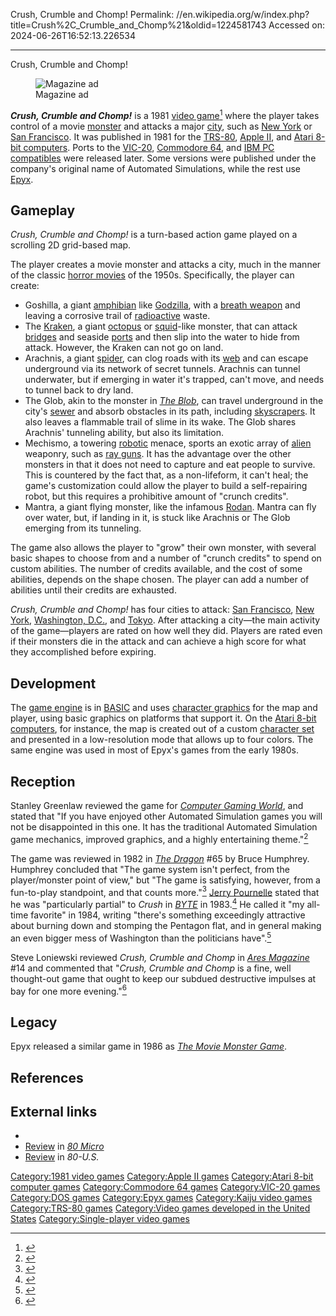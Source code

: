 Crush, Crumble and Chomp!
Permalink: //en.wikipedia.org/w/index.php?title=Crush%2C_Crumble_and_Chomp%21&oldid=1224581743
Accessed on: 2024-06-26T16:52:13.226534



------
Crush, Crumble and Chomp!
{{Infobox video game
|title = Crush, Crumble and Chomp!
|image = Crush, Crumble and Chomp!.jpg
|developer = [[Epyx]]
|publisher = Epyx
|designer = [[Jon Freeman (game designer)|Jon Freeman]]<br/>Jim Connelley
|released = {{vgrelease|NA|1981|EU|1983}}
|genre = [[Strategy video game|Strategy]]
|modes = [[Single-player video game|Single-player]]
|platforms = [[Apple II]], [[Atari 8-bit]], [[Commodore 64]], [[MS-DOS]], [[TRS-80]], [[VIC-20]]
}}

[[Image:Crush crumble chomp advert.jpg|thumb|Magazine ad]]

'''''Crush, Crumble and Chomp!''''' is a 1981 [[video game]]<ref>{{moby game|id=/crush-crumble-and-chomp|name=''Crush, Crumble and Chomp!''}}</ref> where the player takes control of a movie [[monster]] and attacks a major [[city]], such as [[New York City|New York]] or [[San Francisco]]. It was published in 1981 for the [[TRS-80]], [[Apple II]], and [[Atari 8-bit computers]]. Ports to the [[VIC-20]], [[Commodore 64]], and [[IBM PC compatible]]s were released later. Some versions were published under the company's original name of Automated Simulations, while the rest use [[Epyx]].

==Gameplay==
{{Unreferenced section|date=July 2020}}

''Crush, Crumble and Chomp!'' is a turn-based action game played on a scrolling 2D grid-based map.

The player creates a movie monster and attacks a city, much in the manner of the classic [[horror movie]]s of the 1950s. Specifically, the player can create:
* Goshilla, a giant [[amphibian]] like [[Godzilla]], with a [[breath weapon]] and leaving a corrosive trail of [[radioactivity|radioactive]] waste. 
* The [[Kraken]], a giant [[octopus]] or [[squid]]-like monster, that can attack [[bridge]]s and seaside [[port]]s and then slip into the water to hide from attack. However, the Kraken can not go on land.
* Arachnis, a giant [[spider]], can clog roads with its [[spider web|web]] and can escape underground via its network of secret tunnels. Arachnis can tunnel underwater, but if emerging in water it's trapped, can't move, and needs to tunnel back to dry land.
* The Glob, akin to the monster in ''[[The Blob]]'', can travel underground in the city's [[sanitary sewer|sewer]] and absorb obstacles in its path, including [[skyscraper]]s. It also leaves a flammable trail of slime in its wake. The Glob shares Arachnis' tunneling ability, but also its limitation.
* Mechismo, a towering [[robot]]ic menace, sports an exotic array of [[Extraterrestrials in fiction|alien]] weaponry, such as [[ray gun]]s.  It has the advantage over the other monsters in that it does not need to capture and eat people to survive. This is countered by the fact that, as a non-lifeform, it can't heal; the game's customization could allow the player to build a self-repairing robot, but this requires a prohibitive amount of "crunch credits".
* Mantra, a giant flying monster, like the infamous [[Rodan]]. Mantra can fly over water, but, if landing in it, is stuck like Arachnis or The Glob emerging from its tunneling.

The game also allows the player to "grow" their own monster, with several basic shapes to choose from and a number of "crunch credits" to spend on custom abilities. The number of credits available, and the cost of some abilities, depends on the shape chosen. The player can add a number of abilities until their credits are exhausted.

''Crush, Crumble and Chomp!'' has four cities to attack: [[San Francisco]], [[New York City|New York]], [[Washington, D.C.]], and [[Tokyo]]. After attacking a city—the main activity of the game—players are rated on how well they did. Players are rated even if their monsters die in the attack and can achieve a high score for what they accomplished before expiring.

==Development==
The [[game engine]] is in [[BASIC]] and uses [[ASCII art|character graphics]] for the map and player, using basic graphics on platforms that support it. On the [[Atari 8-bit computers]], for instance, the map is created out of a custom [[character set]] and presented in a low-resolution mode that allows up to four colors. The same engine was used in most of Epyx's games from the early 1980s.{{citation needed|date=August 2016}}

==Reception==
Stanley Greenlaw reviewed the game for ''[[Computer Gaming World]]'', and stated that "If you have enjoyed other Automated Simulation games you will not be disappointed in this one. It has the traditional Automated Simulation game mechanics, improved graphics, and a highly entertaining theme."<ref name="CGW1">{{cite magazine |last=Greenlaw |first=Stanley |title=Crush, Crumble and Ch---! |magazine=Computer Gaming World |date=November–December 1981 |volume=1 |issue=1 |pages=22, 34}}</ref>

The game was reviewed in 1982 in ''[[Dragon (magazine)|The Dragon]]'' #65 by Bruce Humphrey. Humphrey concluded that "The game system isn't perfect, from the player/monster point of view," but "The game is satisfying, however, from a fun-to-play standpoint, and that counts more."<ref name="Dragon65">{{cite journal
|title=Campaigns for the Keyboard
|author=Humphrey, Bruce
|journal=The Dragon
|issue=65
|date=September 1982
|pages=73–74}}</ref> [[Jerry Pournelle]] stated that he was "particularly partial" to ''Crush'' in ''[[BYTE]]'' in 1983.<ref name="pournelle198306">{{cite news | url=https://archive.org/stream/byte-magazine-1983-06/1983_06_BYTE_08-06_16-Bit_Designs#page/n411/mode/2up | title=Zenith Z-100, Epson QX-10, Software Licensing, and the Software Piracy Problem | work=BYTE | date=June 1983 | accessdate=20 October 2013 | author=Pournelle, Jerry | volume=8 | issue=6 | pages=411}}</ref> He called it "my all-time favorite" in 1984, writing "there's something exceedingly attractive about burning down and stomping the Pentagon flat, and in general making an even bigger mess of Washington than the politicians have".<ref name="pournelle198401">{{cite news | url=https://archive.org/stream/byte-magazine-1984-01/BYTE-1984-01#page/n61/mode/2up | title=Too Many Leads, or What in *;?!#"*? Goes First? | work=BYTE | date=January 1984 | accessdate=20 January 2015 | author=Pournelle, Jerry | pages=61}}</ref>

Steve Loniewski reviewed ''Crush, Crumble and Chomp'' in ''[[Ares (magazine)|Ares Magazine]]'' #14 and commented that "''Crush, Crumble and Chomp'' is a fine, well thought-out game that ought to keep our subdued destructive impulses at bay for one more evening."<ref name="Ares">{{cite journal | last=Loniewski | first=Steve| title=Software | journal=[[Ares (magazine)|Ares Magazine]] | publisher=[[TSR, Inc.]] | date=Spring 1983| issue=14 | pages=46–47}}</ref>

==Legacy==
Epyx released a similar game in 1986 as ''[[The Movie Monster Game]]''.

==References==
{{Reflist}}

==External links==
*{{atarimania|id=1428}}
*[https://archive.org/details/80_Microcomputing_Issue_26_1982-02_1001001_US/page/n325/mode/2up Review] in ''[[80 Micro]]''
*[https://archive.org/details/80-U.S._Volume_V_Number_05_1982-05_80-Northwest_Publishing_US/page/n111/mode/2up Review] in ''80-U.S.''

[[Category:1981 video games]]
[[Category:Apple II games]]
[[Category:Atari 8-bit computer games]]
[[Category:Commodore 64 games]]
[[Category:VIC-20 games]]
[[Category:DOS games]]
[[Category:Epyx games]]
[[Category:Kaiju video games]]
[[Category:TRS-80 games]]
[[Category:Video games developed in the United States]]
[[Category:Single-player video games]]